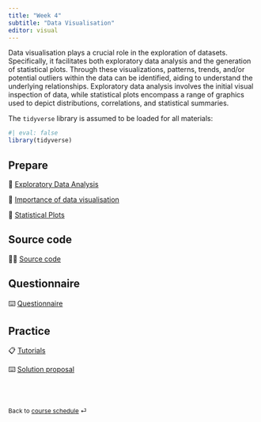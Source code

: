 ```yaml
---
title: "Week 4"
subtitle: "Data Visualisation"
editor: visual
---
```


Data visualisation plays a crucial role in the exploration of datasets. Specifically, it facilitates both exploratory data analysis and the generation of statistical plots. Through these visualizations, patterns, trends, and/or potential outliers within the data can be identified, aiding to understand the underlying relationships. Exploratory data analysis involves the initial visual inspection of data, while statistical plots encompass a range of graphics used to depict distributions, correlations, and statistical summaries.

The `tidyverse` library is assumed to be loaded for all materials:

```r
#| eval: false
library(tidyverse)
```


## Prepare

📖 [Exploratory Data Analysis](/contents/week-4/01_EDA.qmd)

📖 [Importance of data visualisation](/contents/week-4/02_importance_data_viz.qmd)

📖 [Statistical Plots](/contents/week-4/03_statistical_plots.qmd)

## Source code

🧑‍💻 [Source code](/contents/week-4/source/all_code_chunks.R)

## Questionnaire

⌨️ [Questionnaire](/questionnaire/qcm-week-4.qmd)

## Practice

📋 [Tutorials](/labs/lab-week-4.qmd)

⌨️ [Solution proposal](/labs/solutions/week-4.R)

<br><br>

::: {style="font-size: 0.875em;"}
Back to [course schedule](/ "Course schedule") ⏎
:::